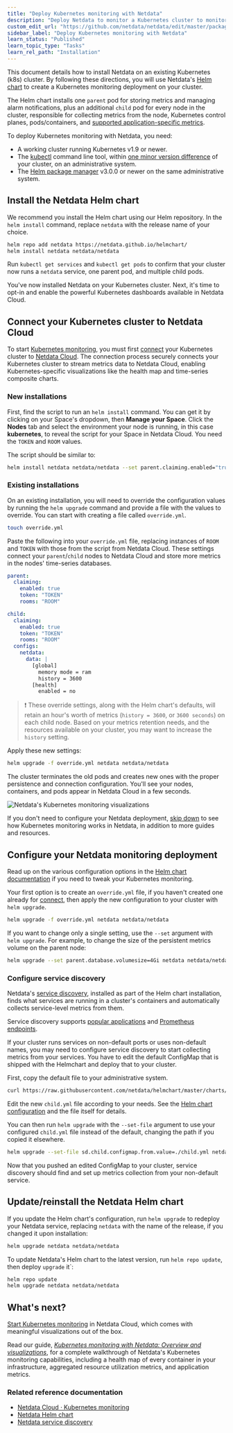 ```yaml
---
title: "Deploy Kubernetes monitoring with Netdata"
description: "Deploy Netdata to monitor a Kubernetes cluster to monitor the health, performance, resource utilization, and application metrics of a Kubernetes cluster in real time."
custom_edit_url: "https://github.com/netdata/netdata/edit/master/packaging/installer/methods/kubernetes.md"
sidebar_label: "Deploy Kubernetes monitoring with Netdata"
learn_status: "Published"
learn_topic_type: "Tasks"
learn_rel_path: "Installation"
---
```



This document details how to install Netdata on an existing Kubernetes (k8s) cluster. By following these directions, you
will use Netdata's [Helm chart](https://github.com/netdata/helmchart) to create a Kubernetes monitoring deployment on
your cluster.

The Helm chart installs one `parent` pod for storing metrics and managing alarm notifications, plus an additional
`child` pod for every node in the cluster, responsible for collecting metrics from the node, Kubernetes control planes,
pods/containers, and [supported application-specific
metrics](https://github.com/netdata/helmchart#service-discovery-and-supported-services).

To deploy Kubernetes monitoring with Netdata, you need:

-   A working cluster running Kubernetes v1.9 or newer.
-   The [kubectl](https://kubernetes.io/docs/reference/kubectl/overview/) command line tool, within [one minor version
    difference](https://kubernetes.io/docs/tasks/tools/install-kubectl/#before-you-begin) of your cluster, on an
    administrative system.
-   The [Helm package manager](https://helm.sh/) v3.0.0 or newer on the same administrative system.

## Install the Netdata Helm chart

We recommend you install the Helm chart using our Helm repository. In the `helm install` command, replace `netdata` with
the release name of your choice.

```bash
helm repo add netdata https://netdata.github.io/helmchart/
helm install netdata netdata/netdata
```

Run `kubectl get services` and `kubectl get pods` to confirm that your cluster now runs a `netdata` service, one
parent pod, and multiple child pods.

You've now installed Netdata on your Kubernetes cluster. Next, it's time to opt-in and enable the powerful Kubernetes
dashboards available in Netdata Cloud.

## Connect your Kubernetes cluster to Netdata Cloud

To start [Kubernetes monitoring](/docs/nightly/operations/visualizations/kubernetes-visualizations), you must first
[connect](/docs/nightly/setup/connect-agent-to-cloud) your Kubernetes cluster to [Netdata Cloud](https://app.netdata.cloud). The connection process securely
connects your Kubernetes cluster to stream metrics data to Netdata Cloud, enabling Kubernetes-specific visualizations
like the health map and time-series composite charts.

### New installations

First, find the script to run an `helm install` command. You can get it by clicking on your Space's dropdown, then **Manage your Space**.
Click the **Nodes** tab and select the environment your node is running, in this case **kubernetes**, to reveal the script for your Space in Netdata Cloud. You need the `TOKEN`
and `ROOM` values.

The script should be similar to:

```bash
helm install netdata netdata/netdata --set parent.claiming.enabled="true" --set parent.claiming.token="TOKEN" --set parent.claiming.rooms="ROOM" --set child.claiming.enabled=true --set child.claiming.token="TOKEN" --set child.claiming.rooms="ROOM"
```

### Existing installations

On an existing installation, you will need to override the configuration values by running the `helm upgrade` command and provide a file with the values to override. You can start with creating a file called `override.yml`.

```bash
touch override.yml
```

Paste the following into your `override.yml` file, replacing instances of `ROOM` and `TOKEN` with those from the script from Netdata Cloud. These settings connect your `parent`/`child` nodes to Netdata Cloud and store more
metrics in the nodes' time-series databases.

```yaml
parent:
  claiming:
    enabled: true
    token: "TOKEN"
    rooms: "ROOM"

child:
  claiming:
    enabled: true
    token: "TOKEN"
    rooms: "ROOM"
  configs:
    netdata:
      data: |
        [global]
          memory mode = ram
          history = 3600
        [health]
          enabled = no
```

> ❗ These override settings, along with the Helm chart's defaults, will retain an hour's worth of metrics (`history =
> 3600`, or `3600 seconds`) on each child node. Based on your metrics retention needs, and the resources available on
> your cluster, you may want to increase the `history` setting.

Apply these new settings:

```bash
helm upgrade -f override.yml netdata netdata/netdata
```

The cluster terminates the old pods and creates new ones with the proper persistence and connection configuration. You'll
see your nodes, containers, and pods appear in Netdata Cloud in a few seconds.

![Netdata's Kubernetes monitoring
visualizations](https://user-images.githubusercontent.com/1153921/107801491-5dcb0f00-6d1d-11eb-9ab1-876c39f556e2.png)

If you don't need to configure your Netdata deployment, [skip down](#whats-next) to see how Kubernetes monitoring works
in Netdata, in addition to more guides and resources.

## Configure your Netdata monitoring deployment

Read up on the various configuration options in the [Helm chart
documentation](https://github.com/netdata/helmchart#configuration) if you need to tweak your Kubernetes monitoring.

Your first option is to create an `override.yml` file, if you haven't created one already for
[connect](#connect-your-kubernetes-cluster-to-netdata-cloud), then apply the new configuration to your cluster with `helm
upgrade`.

```bash
helm upgrade -f override.yml netdata netdata/netdata
```

If you want to change only a single setting, use the `--set` argument with `helm upgrade`. For example, to change the
size of the persistent metrics volume on the parent node:

```bash
helm upgrade --set parent.database.volumesize=4Gi netdata netdata/netdata
```

### Configure service discovery

Netdata's [service discovery](https://github.com/netdata/agent-service-discovery/#service-discovery), installed as part
of the Helm chart installation, finds what services are running in a cluster's containers and automatically collects
service-level metrics from them.

Service discovery supports [popular applications](https://github.com/netdata/helmchart#applications) and [Prometheus
endpoints](https://github.com/netdata/helmchart#prometheus-endpoints).

If your cluster runs services on non-default ports or uses non-default names, you may need to configure service
discovery to start collecting metrics from your services. You have to edit the default ConfigMap that is shipped with
the Helmchart and deploy that to your cluster.

First, copy the default file to your administrative system.

```bash
curl https://raw.githubusercontent.com/netdata/helmchart/master/charts/netdata/sdconfig/child.yml -o child.yml
```

Edit the new `child.yml` file according to your needs. See the [Helm chart
configuration](https://github.com/netdata/helmchart#configuration) and the file itself for details.

You can then run `helm upgrade` with the `--set-file` argument to use your configured `child.yml` file instead of the
default, changing the path if you copied it elsewhere.

```bash
helm upgrade --set-file sd.child.configmap.from.value=./child.yml netdata netdata/netdata
```

Now that you pushed an edited ConfigMap to your cluster, service discovery should find and set up metrics collection
from your non-default service.

## Update/reinstall the Netdata Helm chart

If you update the Helm chart's configuration, run `helm upgrade` to redeploy your Netdata service, replacing `netdata`
with the name of the release, if you changed it upon installation:

```bash
helm upgrade netdata netdata/netdata
```

To update Netdata's Helm chart to the latest version, run `helm repo update`, then deploy `upgrade` it`:

```bash
helm repo update
helm upgrade netdata netdata/netdata
```

## What's next?

[Start Kubernetes monitoring](/docs/nightly/operations/visualizations/kubernetes-visualizations) in Netdata Cloud, which
comes with meaningful visualizations out of the box. 

Read our guide, [_Kubernetes monitoring with Netdata: Overview and
visualizations_](https://github.com/netdata/netdata/blob/master/docs/guides/monitor/kubernetes-k8s-netdata.md), for a complete walkthrough of Netdata's Kubernetes
monitoring capabilities, including a health map of every container in your infrastructure, aggregated resource
utilization metrics, and application metrics.

### Related reference documentation

- [Netdata Cloud · Kubernetes monitoring](/docs/nightly/operations/visualizations/kubernetes-visualizations)
- [Netdata Helm chart](https://github.com/netdata/helmchart)
- [Netdata service discovery](https://github.com/netdata/agent-service-discovery/)


